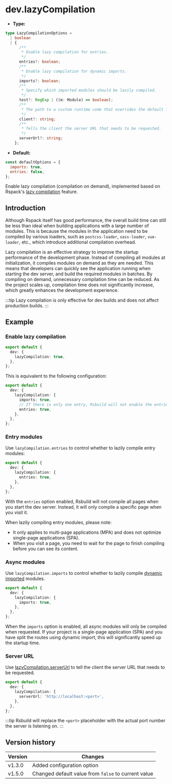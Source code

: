 # dev.lazyCompilation

- **Type:**

```ts
type LazyCompilationOptions =
  | boolean
  | {
      /**
       * Enable lazy compilation for entries.
       */
      entries?: boolean;
      /**
       * Enable lazy compilation for dynamic imports.
       */
      imports?: boolean;
      /**
       * Specify which imported modules should be lazily compiled.
       */
      test?: RegExp | ((m: Module) => boolean);
      /**
       * The path to a custom runtime code that overrides the default lazy compilation client.
       */
      client?: string;
      /**
       * Tells the client the server URL that needs to be requested.
       */
      serverUrl?: string;
    };
```

- **Default:**

```js
const defaultOptions = {
  imports: true,
  entries: false,
};
```

Enable lazy compilation (compilation on demand), implemented based on Rspack's [lazy compilation](https://rspack.rs/guide/features/lazy-compilation) feature.

## Introduction

Although Rspack itself has good performance, the overall build time can still be less than ideal when building applications with a large number of modules. This is because the modules in the application need to be compiled by various loaders, such as `postcss-loader`, `sass-loader`, `vue-loader`, etc., which introduce additional compilation overhead.

Lazy compilation is an effective strategy to improve the startup performance of the development phase. Instead of compiling all modules at initialization, it compiles modules on demand as they are needed. This means that developers can quickly see the application running when starting the dev server, and build the required modules in batches. By compiling on demand, unnecessary compilation time can be reduced. As the project scales up, compilation time does not significantly increase, which greatly enhances the development experience.

:::tip
Lazy compilation is only effective for dev builds and does not affect production builds.
:::

## Example

### Enable lazy compilation

```ts title="rsbuild.config.ts"
export default {
  dev: {
    lazyCompilation: true,
  },
};
```

This is equivalent to the following configuration:

```ts title="rsbuild.config.ts"
export default {
  dev: {
    lazyCompilation: {
      imports: true,
      // If there is only one entry, Rsbuild will not enable the entries option by default
      entries: true,
    },
  },
};
```

### Entry modules

Use `lazyCompilation.entries` to control whether to lazily compile entry modules:

```ts title="rsbuild.config.ts"
export default {
  dev: {
    lazyCompilation: {
      entries: true,
    },
  },
};
```

With the `entries` option enabled, Rsbuild will not compile all pages when you start the dev server. Instead, it will only compile a specific page when you visit it.

When lazily compiling entry modules, please note:

- It only applies to multi-page applications (MPA) and does not optimize single-page applications (SPA).
- When you visit a page, you need to wait for the page to finish compiling before you can see its content.

### Async modules

Use `lazyCompilation.imports` to control whether to lazily compile [dynamic imported](https://developer.mozilla.org/en-US/docs/Web/JavaScript/Reference/Operators/import) modules.

```ts title="rsbuild.config.ts"
export default {
  dev: {
    lazyCompilation: {
      imports: true,
    },
  },
};
```

When the `imports` option is enabled, all async modules will only be compiled when requested. If your project is a single-page application (SPA) and you have split the routes using dynamic import, this will significantly speed up the startup time.

### Server URL

Use [lazyCompilation.serverUrl](https://rspack.rs/config/experiments#lazycompilationserverurl) to tell the client the server URL that needs to be requested.

```ts title="rsbuild.config.ts"
export default {
  dev: {
    lazyCompilation: {
      serverUrl: 'http://localhost:<port>',
    },
  },
};
```

:::tip
Rsbuild will replace the `<port>` placeholder with the actual port number the server is listening on.
:::

## Version history

| Version | Changes                                             |
| ------- | --------------------------------------------------- |
| v1.3.0  | Added configuration option                          |
| v1.5.0  | Changed default value from `false` to current value |
